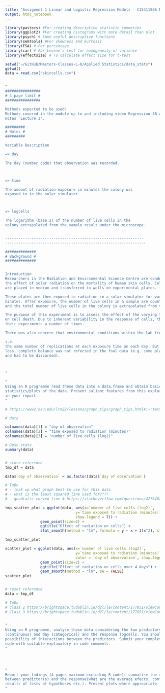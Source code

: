 ```yaml
---
title: "Assigment 1 Linear and Logistic Regression Models - C15311966 Maks Drzezdzon"
output: html_notebook
---
```




```r
library(pastecs) #For creating descriptive statistic summaries
library(ggplot2) #For creating histograms with more detail than plot
library(psych) # Some useful descriptive functions
library(semTools) #For skewness and kurtosis
library(FSA) # For percentage
library(car) # For Levene's test for homogeneity of variance 
library(effectsize) # To calculate effect size for t-test

setwd("~/GitHub/Masters-Classes-L-O/Applied Statistics/data_stats")
getwd()
data = read.csv("skincells.csv")


"
################
# 4 page limit #
################

Methods expected to be used:
Methods covered in the module up to and including video Regression 3B and lecture
notes `Lecture 3'.

#########
# Notes #
#########

Variable Description

=> day 

The day (number code) that observation was recorded.



=> time 

The amount of radiation exposure in minutes the colony was
exposed to in the solar simulator.



=> logcells 

The logarithm (base 2) of the number of live cells in the
colony extrapolated from the sample result under the microscope.


---------------------------------------------------------------
----------------------------------------------------------------

##############
# Background #
##############


Introduction
Researchers in the Radiation and Environmental Science Centre are conducting research into
the effect of solar radiation on the mortality of human skin cells. Colonies of human skin cells
are placed in medium and transferred to wells on experimental plates.

These plates are then exposed to radiation in a solar simulator for various amounts of time from 0 (control) to 3.5
minutes. After exposure, the number of live cells in a sample are counted under a microscope
and the total number of live cells in the colony is extrapolated from the sample result. 

The purpose of this experiment is to assess the effect of the varying times of exposure to radiation
on cell death. Due to inherent variability in the response of cells, the researchers replicate
their experiments a number of times. 

There was also concern that environmental conditions within the lab from day to day may have an impact on the results. Therefore, the experiment is repeated over a number of days. Initially the experiment is designed with complete balance; 

i.e.
the same number of replications at each exposure time on each day. But due to experimental
loss, complete balance was not refected in the fnal data (e.g. some plates were contaminated
and had to be discarded).



"

```



```r
"
Using an R programme read these data into a data.frame and obtain basic descriptive
statistics/plots of the data. Present salient features from this exploratory data analysis
in your report.
"

# https://www2.nau.edu/lrm22/lessons/graph_tips/graph_tips.html#:~:text=The%20independent%20variable%20belongs%20on,%2Daxis%20(vertical%20line).

# data

colnames(data)[1] = "day of observation"
colnames(data)[2] = "time exposed to radiation (minutes)"
colnames(data)[3] = "number of live cells (log2)"

# Desc stats
summary(data)


# store reference 
tmp_df = data

data$`day of observation` = as.factor(data$`day of observation`)

# ToDo 
# - look up what graph best to use for this data
# - what is the least squared line used for????
# - quadratic curved line # https://stackoverflow.com/questions/42764028/fitting-a-quadratic-curve-in-ggplot

tmp_scatter_plot = ggplot(data, aes(x=`number of live cells (log2)`,
                                y=`time exposed to radiation (minutes)`, 
                                show.legend = T)) + 
                geom_point(size=2) + 
                ggtitle("Effect of radiation on cells") + 
                stat_smooth(method = "lm", formula = y ~ x + I(x^2), size = 1)

tmp_scatter_plot

scatter_plot = ggplot(data, aes(x=`number of live cells (log2)`,
                                y=`time exposed to radiation (minutes)`, 
                                color = `day of observation`, show.legend = T)) + 
                geom_point(size=2) + 
                ggtitle("Effect of radiation on cells over 4 days") + 
                geom_smooth(method = "lm", se = FALSE)
scatter_plot


# reset reference 
data = tmp_df

# ToDo 
# class 2 https://brightspace.tudublin.ie/d2l/le/content/177851/viewContent/1382831/View
# Class 3 https://brightspace.tudublin.ie/d2l/le/content/177851/viewContent/1382836/View
 


```




```r
"
Using an R programme, analyse these data considering the two predictors, i.e. time
(continuous) and day (categorical) and the response logcells. You should consider the
possibility of interactions between the predictors. Submit your complete R programme
code with suitable explanatory in-code comments.
"





```


```r
"
Report your fndings (4 pages maximum excluding R-code): summarise the relationship
between predictor(s) and the response(what are the average efects, confdence intervals,
results of tests of hypotheses etc.). Present plots where appropriate.
"






```